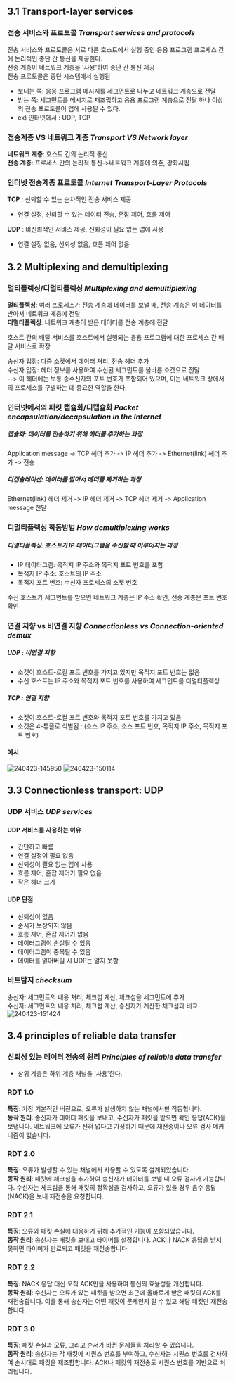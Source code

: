 ## 3.1 Transport-layer services

### 전송 서비스와 프로토콜 _Transport services and protocols_

전송 서비스와 프로토콜은 서로 다른 호스트에서 실행 중인 응용 프로그램 프로세스 간에 논리적인 종단 간 통신을 제공한다.<br/>
전송 계층이 네트워크 계층을 '사용'하여 종단 간 통신 제공<br/>
전송 프로토콜은 종단 시스템에서 실행됨
- 보내는 쪽: 응용 프로그램 메시지를 세그먼트로 나누고 네트워크 계층으로 전달
- 받는 쪽: 세그먼트를 메시지로 재조립하고 응용 프로그램 계층으로 전달
하나 이상의 전송 프로토콜이 앱에 사용될 수 있다.<br/>
- ex) 인터넷에서 : UDP, TCP

### 전송계층 VS 네트워크 계층 _Transport VS Network layer_

**네트워크 계층**: 호스트 간의 논리적 통신<br/>
**전송 계층**: 프로세스 간의 논리적 통신->네트워크 계층에 의존, 강화시킴<br/>
	

### 인터넷 전송계층 프로토콜 _Internet Transport-Layer Protocols_

**TCP** : 신뢰할 수 있는 순차적인 전송 서비스 제공<br/>
- 연결 설정, 신뢰할 수 있는 데이터 전송, 혼잡 제어, 흐름 제어<br/>

**UDP** : 비신뢰적인 서비스 제공, 신뢰성이 필요 없는 앱에 사용<br/>
- 연결 설정 없음, 신뢰성 없음, 흐름 제어 없음

## 3.2 Multiplexing and demultiplexing

### 멀티플렉싱/디멀티플렉싱  _Multiplexing and demultiplexing_

**멀티플렉싱**: 여러 프로세스가 전송 계층에 데이터를 보낼 때, 전송 계층은 이 데이터를 받아서 네트워크 계층에 전달<br/>
**디멀티플렉싱**: 네트워크 계층이 받은 데이터를 전송 계층에 전달<br/>

호스트 간의 배달 서비스를 호스트에서 실행되는 응용 프로그램에 대한 프로세스 간 배달 서비스로 확장


송신자 입장: 다중 소켓에서 데이터 처리, 전송 헤더 추가<br/>
수신자 입장: 헤더 정보를 사용하여 수신된 세그먼트를 올바른 소켓으로 전달<br/>
--> 이 헤더에는 보통 송수신자의 포트 번호가 포함되어 있으며, 이는 네트워크 상에서의 프로세스를 구별하는 데 중요한 역할을 한다.

### 인터넷에서의 패킷 캡슐화/디캡슐화 _Packet encapsulation/decapsulation in the Internet_

##### 캡슐화: 데이터를 전송하기 위해 헤더를 추가하는 과정<br/>
Application message -> TCP 헤더 추가 -> IP 헤더 추가 -> Ethernet(link) 헤더 추가 -> 전송<br/>


##### 디캡슐레이션: 데이터를 받아서 헤더를 제거하는 과정<br/>
Ethernet(link) 헤더 제거 -> IP 헤더 제거 -> TCP 헤더 제거 -> Application message 전달<br/>

### 디멀티플렉싱 작동방법  _How demultiplexing works_
##### 디멀티플렉싱: 호스트가 IP 데이터그램을 수신할 때 이루어지는 과정
- IP 데이터그램: 목적지 IP 주소와 목적지 포트 번호를 포함
- 목적지 IP 주소: 호스트의 IP 주소
- 목적지 포트 번호: 수신자 프로세스의 소켓 번호

수신 호스트가 세그먼트를 받으면 네트워크 계층은 IP 주소 확인, 전송 계층은 포트 번호 확인<br/>

### 연결 지향 vs 비연결 지향 _Connectionless vs Connection-oriented demux_

##### UDP : 비연결 지향
- 소켓이 호스트-로컬 포트 번호를 가지고 있지만 목적지 포트 번호는 없음
- 수신 호스트는 IP 주소와 목적지 포트 번호를 사용하여 세그먼트를 디멀티플렉싱

##### TCP : 연결 지향
- 소켓이 호스트-로컬 포트 번호와 목적지 포트 번호를 가지고 있음
- 소켓은 4-튜플로 식별됨 : (소스 IP 주소, 소스 포트 번호, 목적지 IP 주소, 목적지 포트 번호)
#### 예시
![240423-145950](/posts/content/240423-145950.png)
![240423-150114](/posts/content/240423-150114.png)

## 3.3 Connectionless transport: UDP

### UDP 서비스 _UDP services_

#### UDP 서비스를 사용하는 이유
- 간단하고 빠름
- 연결 설정이 필요 없음
- 신뢰성이 필요 없는 앱에 사용
- 흐름 제어, 혼잡 제어가 필요 없음
- 작은 헤더 크기

#### UDP 단점
- 신뢰성이 없음
- 순서가 보장되지 않음
- 흐름 제어, 혼잡 제어가 없음
- 데이터그램이 손실될 수 있음
- 데이터그램이 중복될 수 있음
- 데이터를 잃어버릴 시 UDP는 알지 못함

### 비트탐지 _checksum_

송신자: 세그먼트의 내용 처리, 체크섬 계산, 체크섬을 세그먼트에 추가<br/>
수신자: 세그먼트의 내용 처리, 체크섬 계산, 송신자가 계산한 체크섬과 비교<br/>
![240423-151424](/posts/content/240423-151424.png)

## 3.4 principles of reliable data transfer
### 신뢰성 있는 데이터 전송의 원리 _Principles of reliable data transfer_
- 상위 계층은 하위 계층 채널을 '사용'한다.
### RDT 1.0
**특징**: 가장 기본적인 버전으로, 오류가 발생하지 않는 채널에서만 작동합니다.<br/>
**동작 원리**: 송신자가 데이터 패킷을 보내고, 수신자가 패킷을 받으면 확인 응답(ACK)을 보냅니다. 네트워크에 오류가 전혀 없다고 가정하기 때문에 재전송이나 오류 검사 메커니즘이 없습니다.
### RDT 2.0
**특징**: 오류가 발생할 수 있는 채널에서 사용할 수 있도록 설계되었습니다.<br/>
**동작 원리**: 패킷에 체크섬을 추가하여 송신자가 데이터를 보낼 때 오류 검사가 가능합니다. 수신자는 체크섬을 통해 패킷의 정확성을 검사하고, 오류가 있을 경우 음수 응답(NACK)을 보내 재전송을 요청합니다.
### RDT 2.1
**특징**: 오류와 패킷 손실에 대응하기 위해 추가적인 기능이 포함되었습니다.<br/>
**동작 원리**: 송신자는 패킷을 보내고 타이머를 설정합니다. ACK나 NACK 응답을 받지 못하면 타이머가 만료되고 패킷을 재전송합니다.
### RDT 2.2
**특징**: NACK 응답 대신 오직 ACK만을 사용하여 통신의 효율성을 개선합니다.<br/>
**동작 원리**: 수신자는 오류가 있는 패킷을 받으면 최근에 올바르게 받은 패킷의 ACK를 재전송합니다. 이를 통해 송신자는 어떤 패킷이 문제인지 알 수 있고 해당 패킷만 재전송합니다.
### RDT 3.0
**특징**: 패킷 손실과 오류, 그리고 순서가 바뀐 문제들을 처리할 수 있습니다.<br/>
**동작 원리**: 송신자는 각 패킷에 시퀀스 번호를 부여하고, 수신자는 시퀀스 번호를 검사하여 순서대로 패킷을 재조합합니다. ACK나 패킷의 재전송도 시퀀스 번호를 기반으로 처리됩니다.